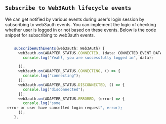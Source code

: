 
## `Subscribe to Web3Auth lifecycle events`

We can get notified by various events during user's login session by subscribing to web3auth events. You can implement the logic of checking whether user is logged in or not based on these events. Below is the code snippet for subscribing to web3auth events.

```ts

    subscribeAuthEvents(web3auth: Web3Auth) {
      web3auth.on(ADAPTER_STATUS.CONNECTED, (data: CONNECTED_EVENT_DATA) => {
        console.log("Yeah!, you are successfully logged in", data);

      });
      web3auth.on(ADAPTER_STATUS.CONNECTING, () => {
        console.log("connecting");
      });
      web3auth.on(ADAPTER_STATUS.DISCONNECTED, () => {
        console.log("disconnected");
      });
      web3auth.on(ADAPTER_STATUS.ERRORED, (error) => {
        console.log("some
 error or user have cancelled login request", error);
      });
    },

```
